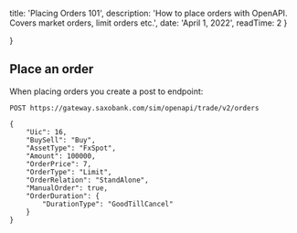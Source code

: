
  title: 'Placing Orders 101',
  description: 'How to place orders with OpenAPI. Covers market orders, limit orders etc.',
  date: 'April 1, 2022',
  readTime: 2 
}


}

## Place an order 
When placing orders you create a post to endpoint: 

``` 
POST https://gateway.saxobank.com/sim/openapi/trade/v2/orders

{
	"Uic": 16,
	"BuySell": "Buy",
	"AssetType": "FxSpot",
	"Amount": 100000,
	"OrderPrice": 7,
	"OrderType": "Limit",
	"OrderRelation": "StandAlone",
	"ManualOrder": true,
	"OrderDuration": {
		"DurationType": "GoodTillCancel"
	}
}
```

 <MakeRequest url="https://gateway.saxobank.com/sim/openapi/trade/v2/orders" method="post"/>
